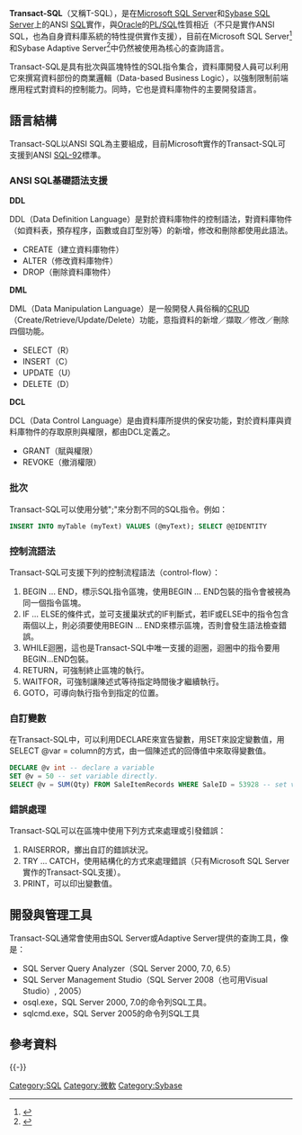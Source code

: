 {{noteTA|G1=IT}}'''Transact-SQL'''（又稱T-SQL），是在[[Microsoft_SQL_Server|Microsoft SQL Server]]和[[Adaptive_Server_Enterprise|Sybase SQL Server]]上的ANSI [[SQL|SQL]]實作，與[[Oracle|Oracle]]的[[PL/SQL|PL/SQL]]性質相近（不只是實作ANSI SQL，也為自身資料庫系統的特性提供實作支援），目前在Microsoft SQL Server<ref>{{Cite web |url=http://msdn.microsoft.com/zh-tw/library/bb510741.aspx |title=Transact-SQL Reference |accessdate=2008-09-13 |archive-date=2008-09-19 |archive-url=https://web.archive.org/web/20080919065433/http://msdn.microsoft.com/zh-tw/library/bb510741.aspx |dead-url=no }}</ref>和Sybase Adaptive Server<ref>{{Cite web |url=http://infocenter.sybase.com/help/index.jsp?topic=%2Fcom.sybase.help.ase_15.0.sqlug%2Fhtml%2Fsqlug%2Ftitle.htm |title=Sybase Transact-SQL User's Guide |accessdate=2020-09-27 |archive-date=2016-03-06 |archive-url=https://web.archive.org/web/20160306015738/http://infocenter.sybase.com/help/index.jsp?topic=%2Fcom.sybase.help.ase_15.0.sqlug%2Fhtml%2Fsqlug%2Ftitle.htm |dead-url=no }}</ref>中仍然被使用為核心的查詢語言。

Transact-SQL是具有批次與區塊特性的SQL指令集合，資料庫開發人員可以利用它來撰寫資料部份的商業邏輯（Data-based Business Logic），以強制限制前端應用程式對資料的控制能力。同時，它也是資料庫物件的主要開發語言。

== 語言結構 ==

Transact-SQL以ANSI SQL為主要組成，目前Microsoft實作的Transact-SQL可支援到ANSI [[SQL-92|SQL-92]]標準。

=== ANSI SQL基礎語法支援 ===

'''DDL'''

{{main|資料定義語言}}

DDL（Data Definition Language）是對於資料庫物件的控制語法，對資料庫物件（如資料表，預存程序，函數或自訂型別等）的新增，修改和刪除都使用此語法。

* CREATE（建立資料庫物件）
* ALTER（修改資料庫物件）
* DROP（刪除資料庫物件）

'''DML'''

{{main|資料操縱語言}}

DML（Data Manipulation Language）是一般開發人員俗稱的[[CRUD|CRUD]]（Create/Retrieve/Update/Delete）功能，意指資料的新增／擷取／修改／刪除四個功能。

* SELECT（R）
* INSERT（C）
* UPDATE（U）
* DELETE（D）

'''DCL'''

{{main|資料控制語言}}

DCL（Data Control Language）是由資料庫所提供的保安功能，對於資料庫與資料庫物件的存取原則與權限，都由DCL定義之。

* GRANT（賦與權限）
* REVOKE（撤消權限）

=== 批次 ===

Transact-SQL可以使用分號";"來分割不同的SQL指令。例如：

<syntaxhighlight lang="sql">
INSERT INTO myTable (myText) VALUES (@myText); SELECT @@IDENTITY
</syntaxhighlight>

=== 控制流語法 ===

Transact-SQL可支援下列的控制流程語法（control-flow）：

# BEGIN ... END，標示SQL指令區塊，使用BEGIN ... END包裝的指令會被視為同一個指令區塊。
# IF ... ELSE的條件式，並可支援巢狀式的IF判斷式，若IF或ELSE中的指令包含兩個以上，則必須要使用BEGIN ... END來標示區塊，否則會發生語法檢查錯誤。
# WHILE迴圈，這也是Transact-SQL中唯一支援的迴圈，迴圈中的指令要用BEGIN...END包裝。
# RETURN，可強制終止區塊的執行。
# WAITFOR，可強制讓陳述式等待指定時間後才繼續執行。
# GOTO，可導向執行指令到指定的位置。

=== 自訂變數 ===

在Transact-SQL中，可以利用DECLARE來宣告變數，用SET來設定變數值，用SELECT @var = column的方式，由一個陳述式的回傳值中來取得變數值。

<syntaxhighlight lang="sql">
DECLARE @v int -- declare a variable
SET @v = 50 -- set variable directly.
SELECT @v = SUM(Qty) FROM SaleItemRecords WHERE SaleID = 53928 -- set variable from a result of statement
</syntaxhighlight>

=== 錯誤處理 ===

Transact-SQL可以在區塊中使用下列方式來處理或引發錯誤：

# RAISERROR，擲出自訂的錯誤狀況。
# TRY ... CATCH，使用結構化的方式來處理錯誤（只有Microsoft SQL Server實作的Transact-SQL支援）。
# PRINT，可以印出變數值。

== 開發與管理工具 ==

Transact-SQL通常會使用由SQL Server或Adaptive Server提供的查詢工具，像是：

* SQL Server Query Analyzer（SQL Server 2000, 7.0, 6.5）
* SQL Server Management Studio（SQL Server 2008（也可用Visual Studio）, 2005）
* osql.exe，SQL Server 2000, 7.0的命令列SQL工具。
* sqlcmd.exe，SQL Server 2005的命令列SQL工具

==參考資料==
<div class="references-small">
<references />
</div>

{{-}}
{{Databases}}

[[Category:SQL|Category:SQL]]
[[Category:微軟|Category:微軟]]
[[Category:Sybase|Category:Sybase]]